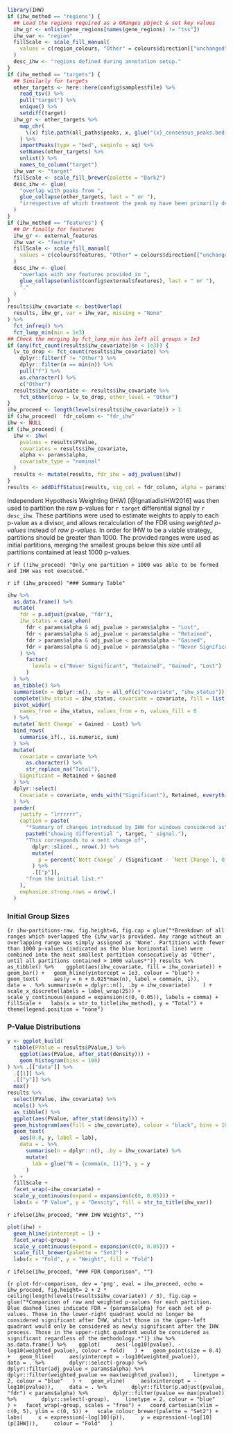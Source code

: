 ```r
library(IHW)
if (ihw_method == "regions") {
  ## Load the regions required as a GRanges pbject & set key values
  ihw_gr <- unlist(gene_regions[names(gene_regions) != "tss"])
  ihw_var <- "region"
  fillScale <- scale_fill_manual(
    values = c(region_colours, "Other" = colours$direction[["unchanged"]])
  )
  desc_ihw <- "regions defined during annotation setup."
}
if (ihw_method == "targets") {
  ## Similarly for targets
  other_targets <- here::here(config$samples$file) %>% 
    read_tsv() %>% 
    pull("target") %>% 
    unique() %>% 
    setdiff(target)
  ihw_gr <- other_targets %>% 
    map_chr(
      \(x) file.path(all_paths$peaks, x, glue("{x}_consensus_peaks.bed.gz"))
    ) %>% 
    importPeaks(type = "bed", seqinfo = sq) %>% 
    setNames(other_targets) %>% 
    unlist() %>% 
    names_to_column("target")
  ihw_var <- "target"
  fillScale <- scale_fill_brewer(palette = "Dark2")
  desc_ihw <- glue(
    "overlap with peaks from ",
    glue_collapse(other_targets, last = " or "),
    "irrespective of which treatment the peak my have been primarily detected in."
  )
}
if (ihw_method == "features") {
  ## Or finally for features
  ihw_gr <- external_features
  ihw_var <- "feature"
  fillScale <- scale_fill_manual(
    values = c(colours$features, "Other" = colours$direction[["unchanged"]])
  )
  desc_ihw <- glue(
    "overlaps with any features provided in ",
    glue_collapse(unlist(config$external$features), last = " or "),
    "."
  )
}
results$ihw_covariate <- bestOverlap(
  results, ihw_gr, var = ihw_var, missing = "None"
) %>% 
  fct_infreq() %>% 
  fct_lump_min(min = 1e3)
## Check the merging by fct_lump_min has left all groups > 1e3
if (any(fct_count(results$ihw_covariate)$n < 1e3)) {
  lv_to_drop <- fct_count(results$ihw_covariate) %>%
    dplyr::filter(f != "Other") %>%
    dplyr::filter(n == min(n)) %>% 
    pull("f") %>% 
    as.character() %>% 
    c("Other")
  results$ihw_covariate <- results$ihw_covariate %>% 
    fct_other(drop = lv_to_drop, other_level = "Other")
}
ihw_proceed <- length(levels(results$ihw_covariate)) > 1
if (ihw_proceed)  fdr_column <- "fdr_ihw"
ihw <- NULL
if (ihw_proceed) {
  ihw <- ihw(
    pvalues = results$PValue,
    covariates = results$ihw_covariate,
    alpha <- params$alpha,
    covariate_type = "nominal"
  )
  results <- mutate(results, fdr_ihw = adj_pvalues(ihw))
} 
results <- addDiffStatus(results, sig_col = fdr_column, alpha = params$alpha)
```

Independent Hypothesis Weighting (IHW) [@IgnatiadisIHW2016] was then used to partition the raw p-values for `r target` differential signal by `r desc_ihw`.
These partitions were used to estimate weights to apply to each p-value as a divisor, and allows recalculation of the FDR using *weighted p-values* instead of *raw p-values*.
In order for IHW to be a viable strategy, partitions should be greater than 1000.
The provided ranges were used as initial partitions, merging the smallest groups below this size until all partitions contained at least 1000 p-values.

`r if (!ihw_proceed) "Only one partition > 1000 was able to be formed and IHW was not executed."`

`r if (ihw_proceed) "### Summary Table"`

```r
ihw %>%
  as.data.frame() %>% 
  mutate(
    fdr = p.adjust(pvalue, "fdr"),
    ihw_status = case_when(
      fdr < params$alpha & adj_pvalue > params$alpha ~ "Lost",
      fdr < params$alpha & adj_pvalue < params$alpha ~ "Retained",
      fdr > params$alpha & adj_pvalue < params$alpha ~ "Gained",
      fdr > params$alpha & adj_pvalue > params$alpha ~ "Never Significant"
    ) %>% 
      factor(
        levels = c("Never Significant", "Retained", "Gained", "Lost")
      )
  ) %>% 
  as_tibble() %>% 
  summarise(n = dplyr::n(), .by = all_of(c("covariate", "ihw_status"))) %>% 
  complete(ihw_status = ihw_status, covariate = covariate, fill = list(n = 0)) %>% 
  pivot_wider(
    names_from = ihw_status, values_from = n, values_fill = 0
  ) %>% 
  mutate(`Nett Change` = Gained - Lost) %>% 
  bind_rows(
    summarise_if(., is.numeric, sum)
  ) %>% 
  mutate(
    covariate = covariate %>% 
      as.character() %>% 
      str_replace_na("Total"),
    Significant = Retained + Gained
  ) %>% 
  dplyr::select(
    Covariate = covariate, ends_with("Significant"), Retained, everything()
  ) %>% 
  pander(
    justify = "lrrrrrr",
    caption = paste(
      "*Summary of changes introduced by IHW for windows considered as",
      paste0("showing differential ", target, " signal."),
      "This corresponds to a nett change of", 
        dplyr::slice(., nrow(.)) %>% 
        mutate(
          p = percent(`Nett Change` / (Significant - `Nett Change`), 0.1)
        ) %>% 
        .[["p"]],
      "from the initial list.*"
    ),
    emphasize.strong.rows = nrow(.)
  )
```


### Initial Group Sizes

```{r ihw-partitions-raw, fig.height=6, fig.cap = glue("*Breakdown of all ranges which overlapped the {ihw_var}s provided. Any range without an overlapping range was simply assigned as 'None'. Partitions with fewer than 1000 p-values (indicated as the blue horizontal line) were combined into the next smallest partition consecutively as 'Other', until all partitions contained > 1000 values*")}
results %>% 
  as_tibble() %>% 
  ggplot(aes(ihw_covariate, fill = ihw_covariate)) +
  geom_bar() +
  geom_hline(yintercept = 1e3, colour = "blue") +
  geom_text(
    aes(y = n + 0.025*max(n), label = comma(n, 1)),
    data = . %>% summarise(n = dplyr::n(), .by = ihw_covariate) 
  ) +
  scale_x_discrete(labels = label_wrap(25)) +
  scale_y_continuous(expand = expansion(c(0, 0.05)), labels = comma) +
  fillScale +
  labs(x = str_to_title(ihw_method), y = "Total") +
  theme(legend.position = "none")
```


### P-Value Distributions

```r
y <- ggplot_build(
  tibble(PValue = results$PValue,) %>% 
    ggplot(aes(PValue, after_stat(density))) + 
    geom_histogram(bins = 100) 
) %>% .[["data"]] %>% 
  .[[1]] %>% 
  .[["y"]] %>% 
  max()
results %>% 
  select(PValue, ihw_covariate) %>% 
  mcols() %>% 
  as_tibble() %>% 
  ggplot(aes(PValue, after_stat(density))) +
  geom_histogram(aes(fill = ihw_covariate), colour = "black", bins = 100) +
  geom_text(
    aes(0.8, y, label = lab),
    data = . %>% 
      summarise(n = dplyr::n(), .by = ihw_covariate) %>% 
      mutate(
        lab = glue("N = {comma(n, 1)}"), y = y
      )
  ) +
  fillScale +
  facet_wrap(~ihw_covariate) +
  scale_y_continuous(expand = expansion(c(0, 0.05))) +
  labs(x = "P Value", y = "Density", fill = str_to_title(ihw_var))
```

`r ifelse(ihw_proceed, "### IHW Weights", "")`

```r
plot(ihw) +
  geom_hline(yintercept = 1) +
  facet_wrap(~group) +
  scale_y_continuous(expand = expansion(c(0, 0.05))) +
  scale_fill_brewer(palette = "Set2") +
  labs(x = "Fold", y = "Weight", fill = "Fold")
```

`r ifelse(ihw_proceed, "### FDR Comparison", "")`

```{r plot-fdr-comparison, dev = 'png', eval = ihw_proceed, echo = ihw_proceed, fig.height= 2 + 2 * ceiling(length(levels(results$ihw_covariate)) / 3), fig.cap = glue("*Comparison of raw and weighted p-values for each partition. Blue dashed lines indicate FDR = {params$alpha} for each set of p-values. Those in the lower-right quadrant would no longer be considered significant after IHW, whilst those in the upper-left quadrant would only be considered as newly significant after the IHW process. Those in the upper-right quadrant would be considered as significant regardless of the methodology.*")}
ihw %>%
  as.data.frame() %>% 
  ggplot(
    aes(-log10(pvalue), -log10(weighted_pvalue), colour = fold)
  ) +
  geom_point(size = 0.4) +
  geom_hline(
    aes(yintercept = -log10(weighted_pvalue)),
    data = . %>% 
      dplyr::select(-group) %>% 
      dplyr::filter(adj_pvalue < params$alpha) %>% 
      dplyr::filter(weighted_pvalue == max(weighted_pvalue)),
    linetype = 2, colour = "blue"
  ) +
  geom_vline(
    aes(xintercept = -log10(pvalue)),
    data = . %>% 
      dplyr::filter(p.adjust(pvalue, "fdr") < params$alpha) %>% 
      dplyr::filter(pvalue == max(pvalue)) %>% 
      dplyr::select(-group),
    linetype = 2, colour = "blue"
  ) +
  facet_wrap(~group, scales = "free") +
  coord_cartesian(xlim = c(0, 5), ylim = c(0, 5)) +
  scale_colour_brewer(palette = "Set2") +
  labs(
    x = expression(-log[10](p)),
    y = expression(-log[10](p[IHW])),
    colour = "Fold"
  )
```


